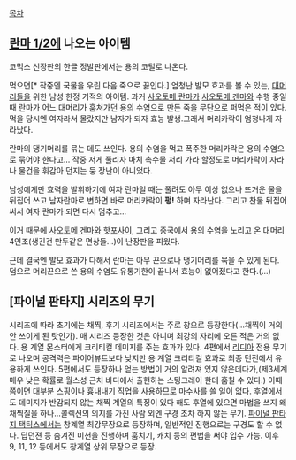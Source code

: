 [[목차]]

== [[란마 1/2]]에 나오는 아이템 ==
코믹스 신장판의 한글 정발판에서는 용의 코털로 나온다.

먹으면[* 작중엔 국물을 우린 다음 죽으로 끓인다.] 엄청난 발모 효과를 볼 수 있는, [[대머리]]들을 위한 남성 한정 기적의 아이템. 
과거 [[사오토메 란마]]가 [[사오토메 겐마]]와 수행 중일 때 란마가 어느 대머리가 훔쳐가던 용의 수염으로 만든 죽을 무단으로 퍼먹은 적이 있다.먹을 당시엔 여자라서 몰랐지만 남자가 되자 효능 발생.그래서 머리카락이 엄청나게 자라났다. 

란마의 댕기머리를 묶는 데도 쓰인다. 용의 수염을 먹고 폭주한 머리카락은 용의 수염으로 묶어야 한다고...
작중 저게 풀리자 마치 촉수물 저리 가라 할정도로 머리카락이 자라나 물건을 휘감아 던지는 둥 장난이 아니었다. 

남성에게만 효력을 발휘하기에 여자 란마일 때는 풀려도 아무 이상 없으나 뜨거운 물을 뒤집어 쓰고 남자란마로 변하면 바로 머리카락이 '''펑!''' 하며 자라난다. 그리고 찬물 뒤집어 써서 여자 란마가 되면 다시 멈추고...

이거 때문에 [[사오토메 겐마]]와 [[핫포사이]], 그리고 중국에서 용의 수염을 노리고 온 대머리 4인조(생긴건 만두같은 면상들...)이 난장판을 피웠다.

근데 결국엔 발모 효과가 다해서 란마는 아무 끈으로나 댕기머리를 묶을 수 있게 된다. 덤으로 머리끈으로 쓴 용의 수염도 유통기한이 끝나서 효능이 없어졌다고 한다.(...)
== [파이널 판타지] 시리즈의 무기 == 
시리즈에 따라 초기에는 채찍, 후기 시리즈에서는 주로 창으로 등장한다(...채찍이 거의 안 쓰이게 된 탓인가).
매 시리즈 등장한 것은 아니며 최강의 자리에 오른 적은 거의 없다. 용 계열 몬스터에게 크리티컬 데미지를 주는 효과가 있다. 4편에서 [[리디아]] 전용 무기로 나오며 공격력은 파이어뷰트보다 낮지만 용 계열 크리티컬 효과로 최종 던전에서 유용하게 쓰인다. 5편에서도 등장하나 얻는 방법이 거의 알려져 있지 않은데다가,(제3세계 매우 낮은 확률로 월스성 근처 바다에서 출현하는 스팅그레이 한테 훔칠 수 있다.) 이때쯤이면 대부분 스핑이나 흉내내기 직업을 사용하므로 마수사를 쓸 일이 없다. 후열에서도 데미지가 반감되지 않는 채찍 계열의 특징이 있다 해도 후열에 있으면 마법을 쓰지 왜 채찍질을 하나...콜렉션의 의지를 가진 사람 외엔 구경 조차 하지 않는 무기.
[[파이널 판타지 택틱스]]에서는 창계열 최강무장으로 등장하며, 일반적인 진행으로는 구경도 할 수 없다. 딥던젼 등 숨겨진 미션을 진행하며 훔치기, 캐치 등의 편법을 써야 입수 가능. 이후 9, 11, 12 등에서도 창계열 상위 무장으로 등장.
